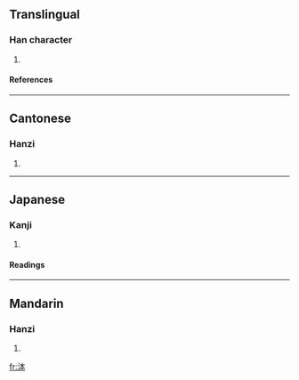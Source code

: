 ==Translingual==
===Han character===
{{Han char|rn=85|rad=水|as=05|sn=8|four=3513<sub>0</sub>|canj=水木一 (EDM)}}
# {{defn|Han|sort=水05}}
====References====
{{Han ref|kx=0616.010|dkj=17280|dj=1009.150|hdz=31581.030|uh=6CCD|ud=27853|bh=CD49|bd=52553}}

----
==Cantonese==
===Hanzi===
{{yue-hanzi|jyut=ban<sup>1</sup>|y=ban<sup>1</sup>}}
# {{defn|Cantonese}}

----
==Japanese==
===Kanji===
{{ja-kanji|grade=|rs=水05}}
# {{defn|Japanese}} 
====Readings====
{{ja-readings|on=[[ほん]] (hon), [[ぼん]] (bon)|kun=}}

----
==Mandarin==
===Hanzi===
{{cmn-hanzi|pin=[[bēn]] (ben1), [[yōu]] (you1)|wg=pen<sup>1</sup>, yu<sup>1</sup>}}
# {{defn|Mandarin}}

[[fr:泍]]